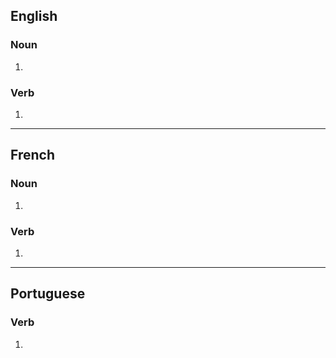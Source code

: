 {{also|fissurés}}

==English==

===Noun===
{{head|en|noun form}}

# {{plural of|en|fissure}}

===Verb===
{{head|en|verb form}}

# {{en-third-person singular of|fissure}}

----

==French==

===Noun===
{{head|fr|noun form|g=f}}

# {{plural of|fr|fissure}}

===Verb===
{{head|fr|verb form}}

# {{inflection of|fr|fissurer||2|s|pres|ind//sub}}

----

==Portuguese==

===Verb===
{{head|pt|verb form}}

# {{pt-verb form of|fissurar}}